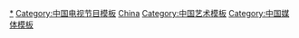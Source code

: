 [[Category:中国电视剧|*]]
[[Category:中国电视节目模板|Category:中国电视节目模板]]
[[Category:电视剧模板|China]]
[[Category:中国艺术模板|Category:中国艺术模板]]
[[Category:中国媒体模板|Category:中国媒体模板]]